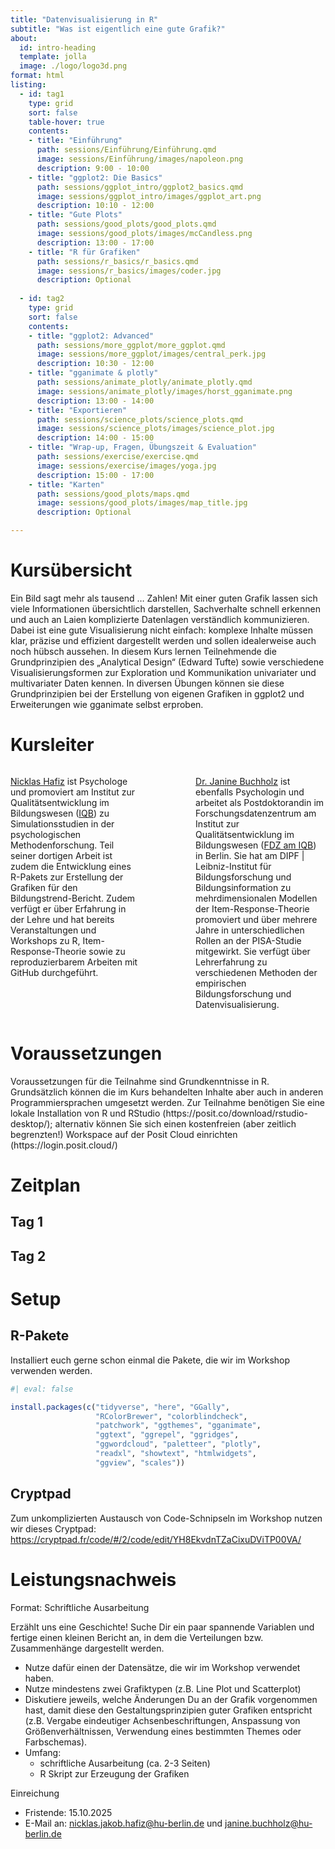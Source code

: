 ```yaml
---
title: "Datenvisualisierung in R"
subtitle: "Was ist eigentlich eine gute Grafik?"
about:
  id: intro-heading
  template: jolla
  image: ./logo/logo3d.png
format: html
listing:
  - id: tag1
    type: grid
    sort: false
    table-hover: true
    contents: 
    - title: "Einführung"
      path: sessions/Einführung/Einführung.qmd
      image: sessions/Einführung/images/napoleon.png
      description: 9:00 - 10:00
    - title: "ggplot2: Die Basics"
      path: sessions/ggplot_intro/ggplot2_basics.qmd
      image: sessions/ggplot_intro/images/ggplot_art.png
      description: 10:10 - 12:00
    - title: "Gute Plots"
      path: sessions/good_plots/good_plots.qmd
      image: sessions/good_plots/images/mcCandless.png
      description: 13:00 - 17:00
    - title: "R für Grafiken"
      path: sessions/r_basics/r_basics.qmd
      image: sessions/r_basics/images/coder.jpg
      description: Optional
        
  - id: tag2
    type: grid
    sort: false
    contents:   
    - title: "ggplot2: Advanced"
      path: sessions/more_ggplot/more_ggplot.qmd
      image: sessions/more_ggplot/images/central_perk.jpg
      description: 10:30 - 12:00
    - title: "gganimate & plotly"
      path: sessions/animate_plotly/animate_plotly.qmd
      image: sessions/animate_plotly/images/horst_gganimate.png
      description: 13:00 - 14:00
    - title: "Exportieren"
      path: sessions/science_plots/science_plots.qmd
      image: sessions/science_plots/images/science_plot.jpg
      description: 14:00 - 15:00
    - title: "Wrap-up, Fragen, Übungszeit & Evaluation"
      path: sessions/exercise/exercise.qmd
      image: sessions/exercise/images/yoga.jpg
      description: 15:00 - 17:00
    - title: "Karten"
      path: sessions/good_plots/maps.qmd
      image: sessions/good_plots/images/map_title.jpg
      description: Optional

---
```


:::{#intro-heading}

# Kursübersicht

Ein Bild sagt mehr als tausend … Zahlen! Mit einer guten Grafik lassen sich viele Informationen übersichtlich darstellen, Sachverhalte schnell erkennen und auch an Laien komplizierte Datenlagen verständlich kommunizieren. Dabei ist eine gute Visualisierung nicht einfach: komplexe Inhalte müssen klar, präzise und effizient dargestellt werden und sollen idealerweise auch noch hübsch aussehen. In diesem Kurs lernen Teilnehmende die Grundprinzipien des „Analytical Design“ (Edward Tufte) sowie verschiedene Visualisierungsformen zur Exploration und Kommunikation univariater und multivariater Daten kennen. In diversen Übungen können sie diese Grundprinzipien bei der Erstellung von eigenen Grafiken in ggplot2 und Erweiterungen wie gganimate selbst erproben.

# Kursleiter

::: {.columns}


::: {.column width="45%"}
[Nicklas Hafiz](https://orcid.org/0000-0001-9035-4483) ist Psychologe und promoviert am Institut zur Qualitätsentwicklung im Bildungswesen ([IQB](https://www.iqb.hu-berlin.de/institut/staff/?pg=c135)) zu Simulationsstudien in der psychologischen Methodenforschung.
Teil seiner dortigen Arbeit ist zudem die Entwicklung eines R-Pakets zur Erstellung der Grafiken für den Bildungstrend-Bericht.
Zudem verfügt er über Erfahrung in der Lehre und hat bereits Veranstaltungen und Workshops zu R, Item-Response-Theorie sowie zu reproduzierbarem Arbeiten mit GitHub durchgeführt. 
:::
::: {.column width="10%"}

:::

::: {.column width="45%"}
[Dr. Janine Buchholz](https://orcid.org/0000-0003-2534-4603) ist ebenfalls Psychologin und arbeitet als Postdoktorandin im Forschungsdatenzentrum am Institut zur Qualitätsentwicklung im Bildungswesen ([FDZ am IQB](https://www.iqb.hu-berlin.de/institut/staff/?pg=c163)) in Berlin. 
Sie hat am DIPF | Leibniz-Institut für Bildungsforschung und Bildungsinformation zu mehrdimensionalen Modellen der Item-Response-Theorie promoviert und über mehrere Jahre in unterschiedlichen Rollen an der PISA-Studie mitgewirkt. 
Sie verfügt über Lehrerfahrung zu verschiedenen Methoden der empirischen Bildungsforschung und Datenvisualisierung.
:::

:::


# Voraussetzungen

Voraussetzungen für die Teilnahme sind Grundkenntnisse in R. 
Grundsätzlich können die im Kurs behandelten Inhalte aber auch in anderen Programmiersprachen umgesetzt werden. 
Zur Teilnahme benötigen Sie eine lokale Installation von R und RStudio (https://posit.co/download/rstudio-desktop/); alternativ können Sie sich einen kostenfreien (aber zeitlich begrenzten!) Workspace auf der Posit Cloud einrichten (https://login.posit.cloud/)  

# Zeitplan

:::

## Tag 1
::: {#tag1}


:::

## Tag 2
::: {#tag2}


:::

# Setup

## R-Pakete

Installiert euch gerne schon einmal die Pakete, die wir im Workshop verwenden werden. 

```r
#| eval: false

install.packages(c("tidyverse", "here", "GGally", 
                   "RColorBrewer", "colorblindcheck", 
                   "patchwork", "ggthemes", "gganimate", 
                   "ggtext", "ggrepel", "ggridges", 
                   "ggwordcloud", "paletteer", "plotly",
                   "readxl", "showtext", "htmlwidgets", 
                   "ggview", "scales"))

```

## Cryptpad

Zum unkomplizierten Austausch von Code-Schnipseln im Workshop nutzen wir dieses Cryptpad:
[https://cryptpad.fr/code/#/2/code/edit/YH8EkvdnTZaCixuDViTP00VA/](https://cryptpad.fr/code/#/2/code/edit/YH8EkvdnTZaCixuDViTP00VA/)


#  Leistungsnachweis

[Format:]{.highlight} Schriftliche Ausarbeitung

Erzählt uns eine Geschichte! Suche Dir ein paar spannende Variablen und fertige einen kleinen Bericht an, in dem die Verteilungen bzw. Zusammenhänge dargestellt werden.  

- Nutze dafür einen der Datensätze, die wir im Workshop verwendet haben.  
- Nutze mindestens zwei Grafiktypen (z.B. Line Plot und Scatterplot)   
- Diskutiere jeweils, welche Änderungen Du an der Grafik vorgenommen hast, damit diese den 
Gestaltungsprinzipien guter Grafiken entspricht (z.B. Vergabe eindeutiger Achsenbeschriftungen, Anspassung von Größenverhältnissen, Verwendung eines bestimmten Themes oder Farbschemas).   
- Umfang: 
  - schriftliche Ausarbeitung (ca. 2-3 Seiten)
  - R Skript zur Erzeugung der Grafiken

[Einreichung]{.highlight}

- Fristende: 15.10.2025  
- E-Mail an: [nicklas.jakob.hafiz@hu-berlin.de](mailto:nicklas.jakob.hafiz@hu-berlin.de) und [janine.buchholz@hu-berlin.de](mailto:janine.buchholz@hu-berlin.de)

